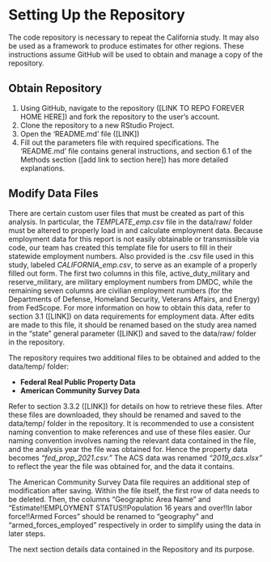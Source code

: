 # Setting Up the Repository {#setup}
The code repository is necessary to repeat the California study. It may also be used as a framework to produce estimates for other regions. These instructions assume GitHub will be used to obtain and manage a copy of the repository. 

## Obtain Repository {#get-repo}
1. Using GitHub, navigate to the repository ([LINK TO REPO FOREVER HOME HERE]) and fork the repository to the user’s account. 
2. Clone the repository to a new RStudio Project. 
3. Open the ‘README.md’ file ([LINK]) 
4. Fill out the parameters file with required specifications. The ‘README.md’ file contains general instructions, and section 6.1 of the Methods section ([add link to section here]) has more detailed explanations. 

## Modify Data Files {#modify-data}
There are certain custom user files that must be created as part of this analysis. In particular, the *TEMPLATE_emp.csv* file in the data/raw/ folder must be altered to properly load in and calculate employment data. Because employment data for this report is not easily obtainable or transmissible via code, our team has created this template file for users to fill in their statewide employment numbers. Also provided is the .csv file used in this study, labeled *CALIFORNIA_emp.csv*, to serve as an example of a properly filled out form. The first two columns in this file, active_duty_military and reserve_military, are military employment numbers from DMDC, while the remaining seven columns are civilian employment numbers (for the Departments of Defense, Homeland Security, Veterans Affairs, and Energy) from FedScope. For more information on how to obtain this data, refer to section 3.1 ([LINK]) on data requirements for employment data. After edits are made to this file, it should be renamed based on the study area named in the “state” general parameter ([LINK]) and saved to the data/raw/ folder in the repository. 

The repository requires two additional files to be obtained and added to the data/temp/ folder: 

- **Federal Real Public Property Data** 
- **American Community Survey Data** 

Refer to section 3.3.2 ([LINK]) for details on how to retrieve these files. After these files are downloaded, they should be renamed and saved to the data/temp/ folder in the repository. It is recommended to use a consistent naming convention to make references and use of these files easier. Our naming convention involves naming the relevant data contained in the file, and the analysis year the file was obtained for. Hence the property data becomes *“fed_prop_2021.csv.”* The ACS data was renamed *“2019_acs.xlsx”* to reflect the year the file was obtained for, and the data it contains.  

The American Community Survey Data file requires an additional step of modification after saving. Within the file itself, the first row of data needs to be deleted. Then, the columns “Geographic Area Name” and “Estimate!!EMPLOYMENT STATUS!!Population 16 years and over!!In labor force!!Armed Forces” should be renamed to “geography” and “armed_forces_employed” respectively in order to simplify using the data in later steps. 

The next section details data contained in the Repository and its purpose.

